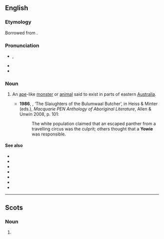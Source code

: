 ==English==
{{Wikipedia}}

===Etymology===
Borrowed from {{bor|en|kld|yuwi|t=dream spirit}}.

===Pronunciation===
* {{enPR|you'wi}}, {{IPA|/ˈjaʊwi/|lang=en}}
* {{audio|en-au-yowie.ogg|Audio (AU)|lang=en}}
* {{rhymes|aʊi|lang=en}}

===Noun===
{{en-noun}}

# {{lb|en|Australia|cryptozoology}} An [[ape]]-like [[monster]] or [[animal]] said to exist in parts of eastern [[Australia]]. {{defdate|from 20th c.}}
#*'''1986''', {{w|Bruce Pascoe}}, ‘The Slaiughters of the Bulumwaal Butcher’, in Heiss & Minter (eds.), ''Macquarie PEN Anthology of Aboriginal Literature'', Allen & Unwin 2008, p. 101:
#*:The white population claimed that an escaped panther from a travelling circus was the culprit; others thought that a '''Yowie''' was responsible.

====See also====
* {{l|en|abominable snowman}}
* {{l|en|Bigfoot}}
* {{l|en|bunyip}}
* {{l|en|menk}}
* {{l|en|min min lights}}
* {{l|en|sasquatch}}
* {{l|en|yeti}}

----

==Scots==

===Noun===
{{sco-noun}}

# {{diminutive of|yowe||ewe|lang=sco}}